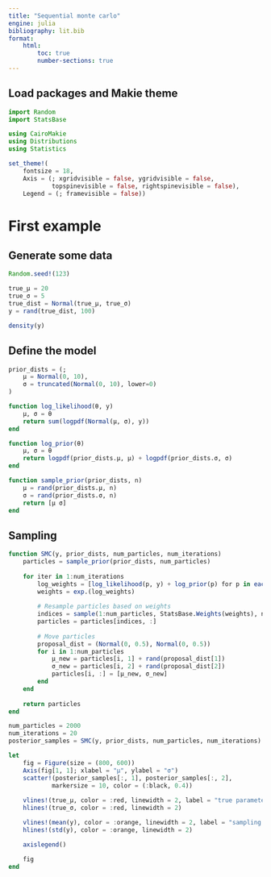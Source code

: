 ```yaml
---
title: "Sequential monte carlo"
engine: julia
bibliography: lit.bib
format:
    html:
        toc: true
        number-sections: true
---
```


## Load packages and Makie theme
```julia
import Random
import StatsBase

using CairoMakie
using Distributions
using Statistics

set_theme!(
    fontsize = 18,
    Axis = (; xgridvisible = false, ygridvisible = false,
            topspinevisible = false, rightspinevisible = false),
    Legend = (; framevisible = false))
```


# First example
## Generate some data

```julia
Random.seed!(123)

true_μ = 20
true_σ = 5
true_dist = Normal(true_μ, true_σ)
y = rand(true_dist, 100)

density(y)
```

## Define the model

```julia
prior_dists = (;
    μ = Normal(0, 10),
    σ = truncated(Normal(0, 10), lower=0)
)

function log_likelihood(θ, y)
    μ, σ = θ
    return sum(logpdf(Normal(μ, σ), y))
end

function log_prior(θ)
    μ, σ = θ
    return logpdf(prior_dists.μ, μ) + logpdf(prior_dists.σ, σ)
end

function sample_prior(prior_dists, n)
    μ = rand(prior_dists.μ, n)
    σ = rand(prior_dists.σ, n)
    return [μ σ]
end
```

## Sampling

```julia
function SMC(y, prior_dists, num_particles, num_iterations)
    particles = sample_prior(prior_dists, num_particles)
    
    for iter in 1:num_iterations
        log_weights = [log_likelihood(p, y) + log_prior(p) for p in eachrow(particles)]
        weights = exp.(log_weights)
        
        # Resample particles based on weights
        indices = sample(1:num_particles, StatsBase.Weights(weights), num_particles; replace = true)
        particles = particles[indices, :]
        
        # Move particles 
        proposal_dist = (Normal(0, 0.5), Normal(0, 0.5))
        for i in 1:num_particles
            μ_new = particles[i, 1] + rand(proposal_dist[1])
            σ_new = particles[i, 2] + rand(proposal_dist[2])
            particles[i, :] = [μ_new, σ_new]
        end
    end
    
    return particles
end

num_particles = 2000
num_iterations = 20
posterior_samples = SMC(y, prior_dists, num_particles, num_iterations)

let
    fig = Figure(size = (800, 600))
    Axis(fig[1, 1]; xlabel = "μ", ylabel = "σ")
    scatter!(posterior_samples[:, 1], posterior_samples[:, 2], 
            markersize = 10, color = (:black, 0.4))
    
    vlines!(true_μ, color = :red, linewidth = 2, label = "true parameters\nμ and σ")
    hlines!(true_σ, color = :red, linewidth = 2)

    vlines!(mean(y), color = :orange, linewidth = 2, label = "sampling mean\nand std")
    hlines!(std(y), color = :orange, linewidth = 2)

    axislegend()

    fig
end

```
